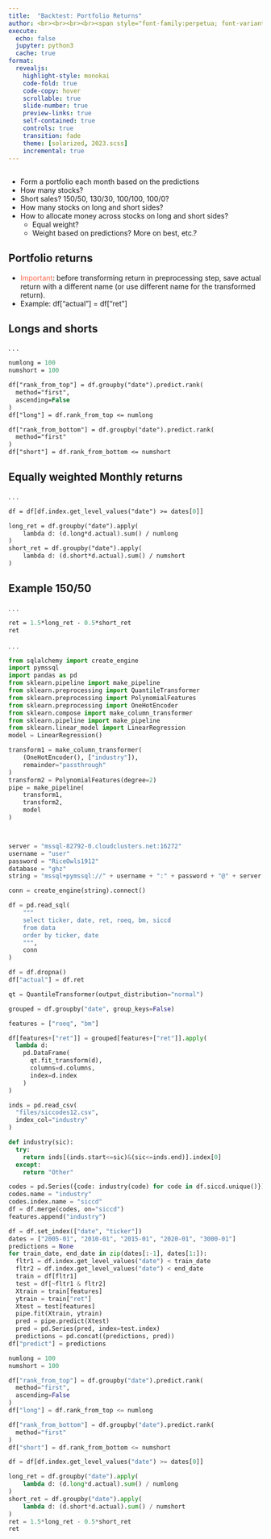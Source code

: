 ```yaml
---
title:  "Backtest: Portfolio Returns"
author: <br><br><br><br><span style="font-family:perpetua; font-variant:small-caps; color:#606060;">Kerry Back</span><br><br><img src="RiceBusiness-transparent-logo-sm.png"  height=80>
execute:
  echo: false
  jupyter: python3
  cache: true
format: 
  revealjs:
    highlight-style: monokai
    code-fold: true
    code-copy: hover
    scrollable: true
    slide-number: true
    preview-links: true
    self-contained: true
    controls: true
    transition: fade
    theme: [solarized, 2023.scss]
    incremental: true
---
```


##

- Form a portfolio each month based on the predictions
- How many stocks?  
- Short sales?  150/50, 130/30, 100/100, 100/0?
- How many stocks on long and short sides?
- How to allocate money across stocks on long and short sides?
  - Equal weight?
  - Weight based on predictions?  More on best, etc.?


## Portfolio returns

- [Important]{style="color:tomato"}: before transforming return in preprocessing step, save actual return with a different name (or use different name for the transformed return).
- Example: df["actual"] = df["ret"]


##  Longs and shorts
. . .

```.p
numlong = 100
numshort = 100

df["rank_from_top"] = df.groupby("date").predict.rank(
  method="first", 
  ascending=False
)
df["long"] = df.rank_from_top <= numlong

df["rank_from_bottom"] = df.groupby("date").predict.rank(
  method="first"
)
df["short"] = df.rank_from_bottom <= numshort
```


## Equally weighted Monthly returns

. . .

```.p
df = df[df.index.get_level_values("date") >= dates[0]]

long_ret = df.groupby("date").apply(
    lambda d: (d.long*d.actual).sum() / numlong
)
short_ret = df.groupby("date").apply(
    lambda d: (d.short*d.actual).sum() / numshort
)
```

## Example 150/50

. . .

```.p
ret = 1.5*long_ret - 0.5*short_ret
ret
```

. . .

```python

from sqlalchemy import create_engine
import pymssql
import pandas as pd
from sklearn.pipeline import make_pipeline
from sklearn.preprocessing import QuantileTransformer
from sklearn.preprocessing import PolynomialFeatures
from sklearn.preprocessing import OneHotEncoder
from sklearn.compose import make_column_transformer
from sklearn.pipeline import make_pipeline
from sklearn.linear_model import LinearRegression
model = LinearRegression()

transform1 = make_column_transformer(
    (OneHotEncoder(), ["industry"]),
    remainder="passthrough"
)
transform2 = PolynomialFeatures(degree=2)
pipe = make_pipeline(
    transform1,
    transform2,
    model
)



server = "mssql-82792-0.cloudclusters.net:16272"
username = "user"
password = "RiceOwls1912" 
database = "ghz"
string = "mssql+pymssql://" + username + ":" + password + "@" + server + "/" + database

conn = create_engine(string).connect()

df = pd.read_sql(
    """
    select ticker, date, ret, roeq, bm, siccd
    from data
    order by ticker, date
    """, 
    conn
)

df = df.dropna()
df["actual"] = df.ret

qt = QuantileTransformer(output_distribution="normal")

grouped = df.groupby("date", group_keys=False)

features = ["roeq", "bm"]

df[features+["ret"]] = grouped[features+["ret"]].apply(
  lambda d: 
    pd.DataFrame(
      qt.fit_transform(d),
      columns=d.columns,
      index=d.index
    )     
)

inds = pd.read_csv(
  "files/siccodes12.csv", 
  index_col="industry"
)

def industry(sic):
  try:
    return inds[(inds.start<=sic)&(sic<=inds.end)].index[0]
  except:
    return "Other"

codes = pd.Series({code: industry(code) for code in df.siccd.unique()})
codes.name = "industry" 
codes.index.name = "siccd"
df = df.merge(codes, on="siccd")
features.append("industry")

df = df.set_index(["date", "ticker"])
dates = ["2005-01", "2010-01", "2015-01", "2020-01", "3000-01"]
predictions = None
for train_date, end_date in zip(dates[:-1], dates[1:]):
  fltr1 = df.index.get_level_values("date") < train_date
  fltr2 = df.index.get_level_values("date") < end_date
  train = df[fltr1]
  test = df[~fltr1 & fltr2]
  Xtrain = train[features]
  ytrain = train["ret"]
  Xtest = test[features]
  pipe.fit(Xtrain, ytrain)
  pred = pipe.predict(Xtest)
  pred = pd.Series(pred, index=test.index)
  predictions = pd.concat((predictions, pred))
df["predict"] = predictions

numlong = 100
numshort = 100

df["rank_from_top"] = df.groupby("date").predict.rank(
  method="first", 
  ascending=False
)
df["long"] = df.rank_from_top <= numlong

df["rank_from_bottom"] = df.groupby("date").predict.rank(
  method="first"
)
df["short"] = df.rank_from_bottom <= numshort

df = df[df.index.get_level_values("date") >= dates[0]]

long_ret = df.groupby("date").apply(
    lambda d: (d.long*d.actual).sum() / numlong
)
short_ret = df.groupby("date").apply(
    lambda d: (d.short*d.actual).sum() / numshort
)
ret = 1.5*long_ret - 0.5*short_ret
ret
```
